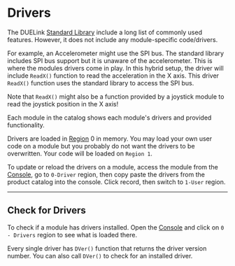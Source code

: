 # Drivers


The DUELink [Standard Library](../engine/stdlib) include a long list of commonly used features. However, it does not include any module-specific code/drivers.

For example, an Accelerometer might use the SPI bus. The standard library includes SPI bus support but it is unaware of the accelerometer. This is where the modules drivers come in play. In this hybrid setup, the driver will include `ReadX()` function to read the acceleration in the X axis. This driver `ReadX()` function uses the standard library to access the SPI bus.

Note that `ReadX()` might also be a function provided by a joystick module to read the joystick position in the X axis!

Each module in the catalog shows each module's drivers and provided functionality.

Drivers are loaded in [Region](./regions) 0 in memory. You may load your own user code on a module but you probably do not want the drivers to be overwritten. Your code will be loaded on `Region 1`.

To update or reload the drivers on a module, access the module from the [Console](../console), go to `0-Driver` region, then copy paste the drivers from the product catalog into the console. Click record, then switch to `1-User` region.

---

## Check for Drivers

To check if a module has drivers installed. Open the [Console](../console) and click on `0 - Drivers` region to see what is loaded there.

Every single driver has `DVer()` function that returns the driver version number. You can also call `DVer()` to check for an installed driver.